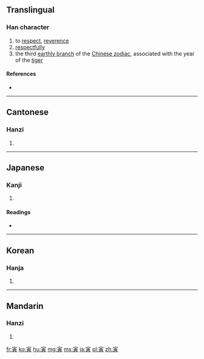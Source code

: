 ==Translingual==

===Han character===
{{Han char|rn=40|rad=宀|as=08|sn=11|four=3080<sub>6</sub>|canj=十一中金 (JMLC)}}

# to [[respect]], [[reverence]]
# [[respectfully]]
# the third [[Wikipedia:earthly branches|earthly branch]] of the [[Wikipedia:Chinese zodiac|Chinese zodiac]], associated with the year of the [[tiger]]

====References====
* {{Han ref|kx=0288.050|dkj=07204|dj=0570.010|hdz=20936.160|uh=5BC5|ud=23493|bh=B147|bd=45383}}

----

==Cantonese==

===Hanzi===
{{yue-hanzi|jyut=|y=yan4}}

# {{defn|Cantonese|sort=宀08}}

----

==Japanese==

===Kanji===
{{ja-kanji|grade=|rs=宀08}}

# {{defn|Japanese|sort=宀08}}

====Readings====
* {{ja-readings|on=[[いん]] (in)|kun=[[とら]] (tora)}}

----

==Korean==

===Hanja===
{{ko-hanja|hangeul=[[인]], [[이]]|rv=in, i|mr=in, i}}

# {{defn|Korean|sort=宀08}}

----

==Mandarin==

===Hanzi===
{{cmn-hanzi|pin=[[yín]] ([[yin2]])|wg=yin<sup>2</sup>}}

# {{defn|Mandarin|sort=宀08}}

[[fr:寅]]
[[ko:寅]]
[[hu:寅]]
[[mg:寅]]
[[ms:寅]]
[[ja:寅]]
[[pl:寅]]
[[zh:寅]]